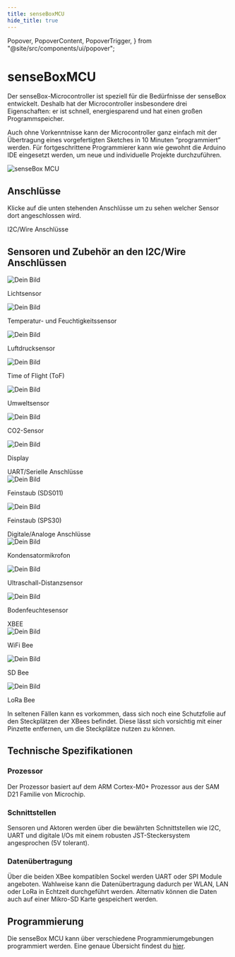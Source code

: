```yaml
---
title: senseBoxMCU
hide_title: true
---
```


  Popover,
  PopoverContent,
  PopoverTrigger,
} from "@site/src/components/ui/popover";

<div className="flex flex-col justify-center items-center">
  <h1>senseBoxMCU</h1>
  <p>
    Der senseBox-Microcontroller ist speziell für die Bedürfnisse der senseBox entwickelt. Deshalb hat der Microcontroller insbesondere drei Eigenschaften: er ist schnell, energiesparend und hat einen großen Programmspeicher.
  </p>
  <p>
    Auch ohne Vorkenntnisse kann der Microcontroller ganz einfach mit der Übertragung eines vorgefertigten Sketches in 10 Minuten “programmiert” werden. Für fortgeschrittene Programmierer kann wie gewohnt die Arduino IDE eingesetzt werden, um neue und individuelle Projekte durchzuführen.
  </p>  
  <div>
    <img src={mcuPorts} alt="senseBox MCU" />
  </div>
</div>

## Anschlüsse
Klicke auf die unten stehenden Anschlüsse um zu sehen welcher Sensor dort angeschlossen wird. 

<div className="flex flex-row justify-evenly">
	<Popover>
		<PopoverTrigger className="flex cursor-pointer bg-white dark:bg-gray-800 text-black dark:text-gray-100 border border-gray-300 dark:border-gray-600 rounded-md w-[10rem] p-2 hover:bg-gray-100 dark:hover:bg-gray-700">
			I2C/Wire Anschlüsse
		</PopoverTrigger>
		<PopoverContent>
			<div>
				<h2>Sensoren und Zubehör an den I2C/Wire Anschlüssen</h2>
				<div className="flex flex-col lg:flex-row">
					<div className="flex flex-col items-center">
						<img
							src={lightSensor}
							alt="Dein Bild"
							className="w-[5rem] lg:w-[10rem]"
						/>
						<p className="text-gray-500">Lichtsensor</p>
					</div>
					<div className="flex flex-col items-center">
						<img
							src={tempSensor}
							alt="Dein Bild"
							className="w-[5rem] lg:w-[10rem]"
						/>
						<p className="text-gray-500">Temperatur- und Feuchtigkeitssensor</p>
					</div>
					<div className="flex flex-col items-center">
						<img
							src={pressureSensor}
							alt="Dein Bild"
							className="w-[5rem] lg:w-[10rem]"
						/>
						<p className="text-gray-500">Luftdrucksensor</p>
					</div>
					<div className="flex flex-col items-center">
						<img
							src={tofSensor}
							alt="Dein Bild"
							className="w-[5rem] lg:w-[10rem]"
						/>
						<p className="text-gray-500">Time of Flight (ToF)</p>
					</div>
					<div className="flex flex-col items-center">
						<img
							src={umweltsensor}
							alt="Dein Bild"
							className="w-[5rem] lg:w-[10rem]"
						/>
						<p className="text-gray-500">Umweltsensor</p>
					</div>
					<div className="flex flex-col items-center">
						<img
							src={CO2Sensor}
							alt="Dein Bild"
							className="w-[5rem] lg:w-[10rem]"
						/>
						<p className="text-gray-500">CO2-Sensor</p>
					</div>
					<div className="flex flex-col items-center">
						<img
							src={display}
							alt="Dein Bild"
							className="w-[5rem] lg:w-[10rem]"
						/>
						<p className="text-gray-500">Display</p>
					</div>
				</div>
			</div>
		</PopoverContent>
	</Popover>
	<Popover>
		<PopoverTrigger className="flex cursor-pointer bg-white dark:bg-gray-800 text-black dark:text-gray-100 border border-gray-300 dark:border-gray-600 rounded-md w-[10rem] p-2 hover:bg-gray-100 dark:hover:bg-gray-700">
			UART/Serielle Anschlüsse
		</PopoverTrigger>
		<PopoverContent>
			<div className="flex flex-col lg:flex-row">
				<div className="flex flex-col items-center">
					<img
						src={feinstaubSds}
						alt="Dein Bild"
						className="w-[5rem] lg:w-[10rem]"
					/>
					<p className="text-gray-500">Feinstaub (SDS011)</p>
				</div>
				<div className="flex flex-col items-center">
					<img
						src={feinstaubSps}
						alt="Dein Bild"
						className="w-[5rem] lg:w-[10rem]"
					/>
					<p className="text-gray-500">Feinstaub (SPS30)</p>
				</div>
			</div>
		</PopoverContent>
	</Popover>
	<Popover>
		<PopoverTrigger className="flex cursor-pointer bg-white dark:bg-gray-800 text-black dark:text-gray-100 border border-gray-300 dark:border-gray-600 rounded-md w-[10rem] p-2 hover:bg-gray-100 dark:hover:bg-gray-700">
			Digitale/Analoge Anschlüsse
		</PopoverTrigger>
		<PopoverContent>
			<div className="flex flex-col lg:flex-row">
				<div className="flex flex-col items-center">
					<img
						src={mikro}
						alt="Dein Bild"
						className="w-[5rem] lg:w-[10rem]"
					/>
					<p className="text-gray-500">Kondensatormikrofon</p>
				</div>
				<div className="flex flex-col items-center">
					<img
						src={ultrasonic}
						alt="Dein Bild"
						className="w-[5rem] lg:w-[10rem]"
					/>
					<p className="text-gray-500">Ultraschall-Distanzsensor</p>
				</div>
				<div className="flex flex-col items-center">
					<img
						src={truebner}
						alt="Dein Bild"
						className="w-[5rem] lg:w-[10rem]"
					/>
					<p className="text-gray-500">Bodenfeuchtesensor</p>
				</div>
			</div>
		</PopoverContent>
	</Popover>
	<Popover>
		<PopoverTrigger className="flex cursor-pointer bg-white dark:bg-gray-800 text-black dark:text-gray-100 border border-gray-300 dark:border-gray-600 rounded-md w-[10rem] p-2 hover:bg-gray-100 dark:hover:bg-gray-700">
			XBEE
		</PopoverTrigger>
		<PopoverContent>
			<div className="flex flex-col lg:flex-row">
				<div className="flex flex-col items-center">
					<img
						src={wifiBee}
						alt="Dein Bild"
						className="w-[5rem] lg:w-[10rem]"
					/>
					<p className="text-gray-500">WiFi Bee</p>
				</div>
				<div className="flex flex-col items-center">
					<img
						src={sdBee}
						alt="Dein Bild"
						className="w-[5rem] lg:w-[10rem]"
					/>
					<p className="text-gray-500">SD Bee</p>
				</div>
				<div className="flex flex-col items-center">
					<img
						src={loraBee}
						alt="Dein Bild"
						className="w-[5rem] lg:w-[10rem]"
					/>
					<p className="text-gray-500">LoRa Bee</p>
				</div>
			</div>
		</PopoverContent>
	</Popover>
</div>

<div className="mt-8">
  <Admonition type="warning" title="Hinweis zur Verwendung der XBees">
    <p>
      In seltenen Fällen kann es vorkommen, dass sich noch eine Schutzfolie
      auf den Steckplätzen der XBees befindet. Diese lässt sich vorsichtig
      mit einer Pinzette entfernen, um die Steckplätze nutzen zu können.
    </p>
  </Admonition>
</div>

## Technische Spezifikationen

### Prozessor

Der Prozessor basiert auf dem ARM Cortex-M0+ Prozessor aus der SAM D21 Familie von Microchip.

### Schnittstellen

Sensoren und Aktoren werden über die bewährten Schnittstellen wie I2C, UART und digitale I/Os mit einem robusten JST-Steckersystem angesprochen (5V tolerant).

### Datenübertragung

Über die beiden XBee kompatiblen Sockel werden UART oder SPI Module angeboten. Wahlweise kann die Datenübertragung dadurch per WLAN, LAN oder LoRa in Echtzeit durchgeführt werden. Alternativ können die Daten auch auf einer Mikro-SD Karte gespeichert werden.

## Programmierung

Die senseBox MCU kann über verschiedene Programmierumgebungen programmiert werden. Eine genaue Übersicht findest du [hier](/arduino/allgemein-sensebox-editoren/).
